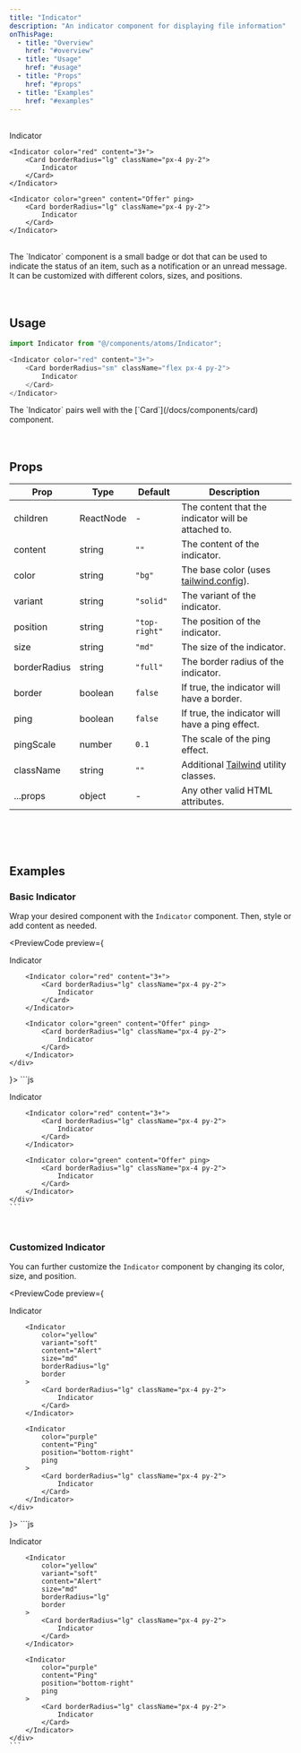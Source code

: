 ```yaml
---
title: "Indicator"
description: "An indicator component for displaying file information"
onThisPage:
  - title: "Overview"
    href: "#overview"
  - title: "Usage"
    href: "#usage"
  - title: "Props"
    href: "#props"
  - title: "Examples"
    href: "#examples"
---
```


<div id="overview" />

<br/>

<div className="flex gap-5 mb-4 justify-center items-center">
    <Indicator>
        <Card borderRadius="sm" className="px-4 py-2">
            Indicator
        </Card>
    </Indicator>

    <Indicator color="red" content="3+">
        <Card borderRadius="lg" className="px-4 py-2">
            Indicator
        </Card>
    </Indicator>

    <Indicator color="green" content="Offer" ping>
        <Card borderRadius="lg" className="px-4 py-2">
            Indicator
        </Card>
    </Indicator>
</div>

<br/>

<div>
    The `Indicator` component is a small badge or dot that can be used to indicate the status of an item, such as a notification or an unread message. It can be customized with different colors, sizes, and positions.
</div>

<br/>
<br/>
<Divider />

<div id="usage" />

## Usage

```js
import Indicator from "@/components/atoms/Indicator";

<Indicator color="red" content="3+">
    <Card borderRadius="sm" className="flex px-4 py-2">
        Indicator
    </Card>
</Indicator>
```

<Tip>
    The `Indicator` pairs well with the [`Card`](/docs/components/card) component.
</Tip>

<br/>
<br/>
<br/>
<Divider />

<div id="props" />

## Props

| Prop         | Type      | Default       | Description                                                     |
|--------------|-----------|---------------|-----------------------------------------------------------------|
| children     | ReactNode | -             | The content that the indicator will be attached to.             |
| content      | string    | `""`          | The content of the indicator.                                   |
| color        | string    | `"bg"`        | The base color (uses [tailwind.config](/docs/features/config#color-theme)). |
| variant      | string    | `"solid"`     | The variant of the indicator.                                   |
| position     | string    | `"top-right"` | The position of the indicator.                                  |
| size         | string    | `"md"`        | The size of the indicator.                                      |
| borderRadius | string    | `"full"`      | The border radius of the indicator.                             |
| border       | boolean   | `false`       | If true, the indicator will have a border.                      |
| ping         | boolean   | `false`       | If true, the indicator will have a ping effect.                 |
| pingScale    | number    | `0.1`         | The scale of the ping effect.                                   |
| className    | string    | `""`          | Additional [Tailwind](https://tailwindcss.com) utility classes. |
| ...props     | object    | -             | Any other valid HTML attributes.                                |

<br/>
<br/>
<br/>
<Divider />

<div id="examples" />

## Examples

### Basic Indicator
Wrap your desired component with the `Indicator` component. Then, style or add content as needed.

<PreviewCode preview={
    <div className="flex gap-5 justify-center items-center">
        <Indicator>
            <Card borderRadius="sm" className="px-4 py-2">
                Indicator
            </Card>
        </Indicator>

        <Indicator color="red" content="3+">
            <Card borderRadius="lg" className="px-4 py-2">
                Indicator
            </Card>
        </Indicator>

        <Indicator color="green" content="Offer" ping>
            <Card borderRadius="lg" className="px-4 py-2">
                Indicator
            </Card>
        </Indicator>
    </div>
}>
    ```js
    <div className="flex gap-5 justify-center items-center">
        <Indicator>
            <Card borderRadius="sm" className="px-4 py-2">
                Indicator
            </Card>
        </Indicator>

        <Indicator color="red" content="3+">
            <Card borderRadius="lg" className="px-4 py-2">
                Indicator
            </Card>
        </Indicator>

        <Indicator color="green" content="Offer" ping>
            <Card borderRadius="lg" className="px-4 py-2">
                Indicator
            </Card>
        </Indicator>
    </div>
    ```
</PreviewCode>

<br />

### Customized Indicator
You can further customize the `Indicator` component by changing its color, size, and position.

<PreviewCode preview={
    <div className="flex flex-col gap-8 justify-center items-center">
        <Indicator
            color="blue"
            content="New"
            position="top-left"
        >
            <Card borderRadius="sm" className="px-4 py-2">
                Indicator
            </Card>
        </Indicator>

        <Indicator
            color="yellow"
            variant="soft"
            content="Alert"
            size="md"
            borderRadius="lg"
            border
        >
            <Card borderRadius="lg" className="px-4 py-2">
                Indicator
            </Card>
        </Indicator>

        <Indicator
            color="purple"
            content="Ping"
            position="bottom-right"
            ping
        >
            <Card borderRadius="lg" className="px-4 py-2">
                Indicator
            </Card>
        </Indicator>
    </div>
}>
    ```js
    <div className="flex flex-col gap-8 justify-center items-center">
        <Indicator
            color="blue"
            content="New"
            position="top-left"
        >
            <Card borderRadius="sm" className="px-4 py-2">
                Indicator
            </Card>
        </Indicator>

        <Indicator
            color="yellow"
            variant="soft"
            content="Alert"
            size="md"
            borderRadius="lg"
            border
        >
            <Card borderRadius="lg" className="px-4 py-2">
                Indicator
            </Card>
        </Indicator>

        <Indicator
            color="purple"
            content="Ping"
            position="bottom-right"
            ping
        >
            <Card borderRadius="lg" className="px-4 py-2">
                Indicator
            </Card>
        </Indicator>
    </div>
    ```
</PreviewCode>

<br/>
<br/>
<br/>